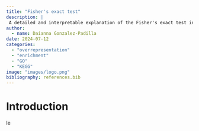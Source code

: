 ```yaml
---
title: "Fisher's exact test"
description: |
 A detailed and interpretable explanation of the Fisher's exact test in the context of gene set enrichment analysis.
author:
  - name: Daianna Gonzalez-Padilla
date: 2024-07-12
categories:
  - "overrepresentation"
  - "enrichment"
  - "GO"
  - "KEGG"
image: "images/logo.png"
bibliography: references.bib
---
```


# Introduction

le
